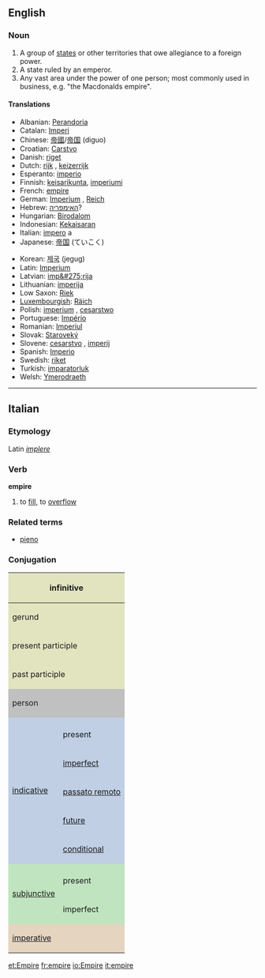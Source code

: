 ==English==
{{Wikipedia}}
===Noun===
{{en-noun-reg}}

# A group of [[state]]s or other territories that owe allegiance to a foreign power.
# A state ruled by an emperor.
# Any vast area under the power of one person; most commonly used in business, e.g. "the Macdonalds empire".

====Translations====
{{top}}
*Albanian: [[Perandoria]]
*Catalan: [[Imperi]]
*Chinese: [[帝國]]/[[帝国]] (diguo)
*Croatian: [[Carstvo]]
*Danish: [[riget]]
*Dutch: [[rijk]] {{n}}, [[keizerrijk]] {{n}}
*Esperanto: [[imperio]]
*Finnish: [[keisarikunta]], [[imperiumi]]
*French: [[empire]] {{m}}
*German: [[Imperium]] {{n}}, [[Reich]] {{n}}
*Hebrew: [[האימפריה]]?
*Hungarian: [[Birodalom]]
*Indonesian: [[Kekaisaran]]
*Italian: [[impero]] {{m}} a
*Japanese: [[帝国]] (ていこく)
{{mid}}
*Korean: [[제국]] (jegug)
*Latin: [[Imperium]]
*Latvian: [[imp&#275;rija]]
*Lithuanian: [[imperija]] {{f}}
*Low Saxon: [[Riek]]
*[[Luxembourgish]]: [[Räich]] 
*Polish: [[imperium]] {{n}}, [[cesarstwo]] {{n}}
*Portuguese: [[Império]]
*Romanian: [[Imperiul]]
*Slovak: [[Staroveký]]
*Slovene: [[cesarstvo]] {{n}}, [[imperij]] {{m}}
*Spanish: [[Imperio]]
*Swedish: [[riket]]
*Turkish: [[imparatorluk]]
*Welsh: [[Ymerodraeth]]
{{bottom}}

----

==Italian==
===Etymology===
Latin ''[[implere]]''
===Verb===
'''empire'''

# to [[fill]], to [[overflow]]

===Related terms===
*[[pieno]]

===Conjugation===

<center>
{| style="background:#F0F0F0"

|-
! colspan="3" style="background:#e2e4c0" | infinitive
| colspan="5" | empire

|-
! colspan="3" style="background:#e2e4c0" | gerund
| colspan="5" | empiendo

|-
! colspan="3" style="background:#e2e4c0" | present participle
| colspan="5" | [[empiente]]

|-
! colspan="3" style="background:#e2e4c0" | past participle
| colspan="5" | [[empito]], [[empiuto]]

|-
! colspan="2" rowspan="2" style="background:#C0C0C0" | person
! colspan="3" style="background:#C0C0C0" | singular
! colspan="3" style="background:#C0C0C0" | plural

|-
! style="background:#C0C0C0;width:12.5%" | first
! style="background:#C0C0C0;width:12.5%" | second
! style="background:#C0C0C0;width:12.5%" | third
! style="background:#C0C0C0;width:12.5%" | first
! style="background:#C0C0C0;width:12.5%" | second
! style="background:#C0C0C0;width:12.5%" | third

|-
! rowspan="6" style="background:#c0cfe4" | [[indicative]]

! style="background:#c0cfe4" colspan="1" | 
! style="background:#c0cfe4" | io
! style="background:#c0cfe4" | tu
! style="background:#c0cfe4" | lui/lei
! style="background:#c0cfe4" | noi
! style="background:#c0cfe4" | voi
! style="background:#c0cfe4" | loro

|-
! style="height:3em;background:#c0cfe4" | present
| empio
| empi
| empie
| empiamo
| empite
| empiono

|-
! style="height:3em;background:#c0cfe4" | [[imperfect]]
| empivo
| empivi
| empiva
| empivamo
| empivate
| empivano

|-
! style="height:3em;background:#c0cfe4" | [[passato remoto]]
| empii, (''rare'') empiei
| empisti, (''rare'') empiesti
| empì, (''rare'') empié
| empimmo, (''rare'') empiemmo
| empiste, (''rare'') empieste
| empirono, (''rare'') empierono

|-
! style="height:3em;background:#c0cfe4" | [[future]]
| empirò
| empirai
| empirà
| empiremo
| empirete
| empiranno

|-
! style="height:3em;background:#c0cfe4" | [[conditional]]
| empirei
| empiresti
| empirebbe
| empiremmo
| empireste
| empirebbero

|-
! rowspan="3" style="background:#c0e4c0" |[[subjunctive]]
! style="background:#c0e4c0" | 
! style="background:#c0e4c0" | che io
! style="background:#c0e4c0" | che tu
! style="background:#c0e4c0" | che lui/che lei
! style="background:#c0e4c0" | che noi
! style="background:#c0e4c0" | che voi
! style="background:#c0e4c0" | che loro

|-
! style="height:3em;background:#c0e4c0" | present
| empia
| empia
| empia
| empiamo
| empiate
| empiano

|-
! style="height:3em;background:#c0e4c0" rowspan="1" | imperfect
| empissi
| empissi
| empisse
| empissimo
| empiste
| empissero

|-
! colspan="2" rowspan="2" style="height:3em;background:#e4d4c0" | [[imperative]]
! style="background:#e4d4c0" | -
! style="background:#e4d4c0" | tu
! style="background:#e4d4c0" | lui/lei
! style="background:#e4d4c0" | noi
! style="background:#e4d4c0" | voi
! style="background:#e4d4c0" | loro

|-
|
| empi
| empia
| empiamo
| empite
| empiano

|}
</center>

[[et:Empire]]
[[fr:empire]]
[[io:Empire]]
[[it:empire]]